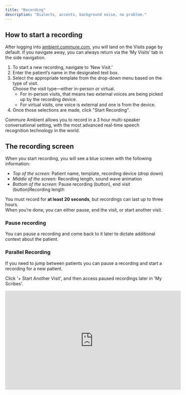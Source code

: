 ```yaml
---
title: "Recording"
description: "Dialects, accents, background noise, no problem."
---
```


## How to start a recording

After logging into [ambient.commure.com](http://ambient.commure.com), you will land on the Visits page by default. If you navigate away, you can always return via the ‘My Visits’ tab in the side navigation.

1. To start a new recording, navigate to ‘New Visit.’
2. Enter the patient’s name in the designated text box.
3. Select the appropriate template from the drop-down menu based on the type of visit.\
   Choose the visit type—either in-person or virtual.
   - For in-person visits, that means two external voices are being picked up by the recording device.
   - For virtual visits, one voice is external and one is from the device.
4. Once those selections are made, click "Start Recording".

Commure Ambient allows you to record in a 3 hour multi-speaker conversational setting, with the most advanced real-time speech recognition technology in the world.

<Frame>
  
</Frame>

## The recording screen

When you start recording, you will see a blue screen with the following information:

- _Top of the screen:_ Patient name, template, recording device (drop down)
- _Middle of the screen:_ Recording length, sound wave animation
- _Bottom of the screen:_ Pause recording (button), end visit (button)Recording length

You must record for **at least 20 seconds**, but recordings can last up to three hours.\
When you’re done, you can either pause, end the visit, or start another visit.

### Pause recording

You can pause a recording and come back to it later to dictate additional context about the patient.

### Parallel Recording

If you need to jump between patients you can pause a recording and start a recording for a new patient.

Click '\+ Start Another Visit', and then access paused recordings later in 'My Scribes'.

<Frame>
  <iframe width="560" height="315" src="https://www.youtube.com/embed/mCX_DwOsaI0?si=D4nLJytCnc5I2KOa &mute=1" title="YouTube video player" frameborder="0" allow="accelerometer; autoplay; clipboard-write; encrypted-media; gyroscope; picture-in-picture; web-share" referrerpolicy="strict-origin-when-cross-origin" allowfullscreen />
</Frame>

### End recording

Once you click 'End Visit', this will close the recording screen and take you to 'My Scribes'. Your Scribe will be 'In Progress' in the side bar. Once it's done being generated, it will change to 'Completed'.

<Frame>
  ![](/images/recording_end.png)
</Frame>

### Post Note Dictation

Once a note is generated, you have the option to add more content through a direct dictation by clicking on the microphone button. [Learn more here](/advanced/dictation)

<Frame>
  ![](/images/recording_dictation.png)
</Frame>
